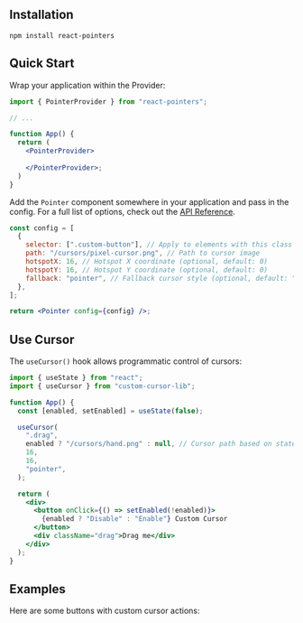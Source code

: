 
## Installation

```
npm install react-pointers
```

## Quick Start

Wrap your application within the Provider:

```jsx
import { PointerProvider } from "react-pointers";

// ...

function App() {
  return (
    <PointerProvider>
      
    </PointerProvider>;
  )
}
```

Add the `Pointer` component somewhere in your application and pass in the config. For a full list of options, check out the [API Reference](https://github.com/haaarshsingh/react-pointers?tab=readme-ov-file#API-Reference).

```jsx
const config = [
  {
    selector: [".custom-button"], // Apply to elements with this class
    path: "/cursors/pixel-cursor.png", // Path to cursor image
    hotspotX: 16, // Hotspot X coordinate (optional, default: 0)
    hotspotY: 16, // Hotspot Y coordinate (optional, default: 0)
    fallback: "pointer", // Fallback cursor style (optional, default: "auto")
  },
];

return <Pointer config={config} />;
```

## Use Cursor

The `useCursor()` hook allows programmatic control of cursors:

```jsx
import { useState } from "react";
import { useCursor } from "custom-cursor-lib";

function App() {
  const [enabled, setEnabled] = useState(false);

  useCursor(
    ".drag",
    enabled ? "/cursors/hand.png" : null, // Cursor path based on state
    16,
    16,
    "pointer",
  );

  return (
    <div>
      <button onClick={() => setEnabled(!enabled)}>
        {enabled ? "Disable" : "Enable"} Custom Cursor
      </button>
      <div className="drag">Drag me</div>
    </div>
  );
}
```

## Examples

Here are some buttons with custom cursor actions:

<Buttons />
